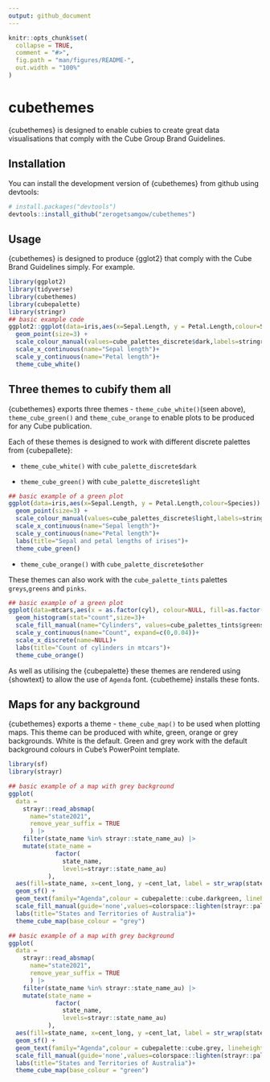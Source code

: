 ```yaml
---
output: github_document
---
```


<!-- avoid border around images -->
<style>
    img {
        border-style: none;
        width: 80%;
    }
</style>

<!-- README.md is generated from README.Rmd. Please edit that file -->

```r
knitr::opts_chunk$set(
  collapse = TRUE,
  comment = "#>",
  fig.path = "man/figures/README-",
  out.width = "100%"
)
```

# cubethemes

<!-- badges: start -->
<!-- badges: end -->

{cubethemes} is designed to enable cubies to create great data visualisations that comply with the 
Cube Group Brand Guidelines.

## Installation

You can install the development version of {cubethemes} from github using devtools:

``` r
# install.packages("devtools")
devtools::install_github("zerogetsamgow/cubethemes")
```

## Usage

{cubethemes} is designed to produce {gglot2} that comply with the Cube Brand Guidelines simply. For example.

```r
library(ggplot2)
library(tidyverse)
library(cubethemes)
library(cubepalette)
library(stringr)
## basic example code
ggplot2::ggplot(data=iris,aes(x=Sepal.Length, y = Petal.Length,colour=Species)) +
  geom_point(size=3) +
  scale_colour_manual(values=cube_palettes_discrete$dark,labels=stringr::str_to_title) +
  scale_x_continuous(name="Sepal length")+
  scale_y_continuous(name="Petal length")+
  theme_cube_white()
```

## Three themes to cubify them all  

{cubethemes} exports three themes - `theme_cube_white()`(seen above), `theme_cube_green()` and `theme_cube_orange` to enable plots to be produced for any Cube publication. 

Each of these themes is designed to work with different discrete palettes from {cubepallete}:

- `theme_cube_white()` with `cube_palette_discrete$dark`

- `theme_cube_green()` with `cube_palette_discrete$light`

```r
## basic example of a green plot
ggplot(data=iris,aes(x=Sepal.Length, y = Petal.Length,colour=Species)) +
  geom_point(size=3) +
  scale_colour_manual(values=cube_palettes_discrete$light,labels=stringr::str_to_title) +
  scale_x_continuous(name="Sepal length")+
  scale_y_continuous(name="Petal length")+
  labs(title="Sepal and petal lengths of irises")+
  theme_cube_green()
```


- `theme_cube_orange()` with `cube_palette_discrete$other`

These themes can also work with the `cube_palette_tints` palettes `greys`,`greens` and `pinks`. 

```r
## basic example of a green plot
ggplot(data=mtcars,aes(x = as.factor(cyl), colour=NULL, fill=as.factor(cyl), group=cyl)) +
  geom_histogram(stat="count",size=3)+
  scale_fill_manual(name="Cylinders", values=cube_palettes_tints$greens,labels=stringr::str_to_title) +
  scale_y_continuous(name="Count", expand=c(0,0.04))+
  scale_x_discrete(name=NULL)+
  labs(title="Count of cylinders in mtcars")+
  theme_cube_orange()
```

As well as utilising the {cubepalette} these themes are rendered using {showtext} to allow the use of `Agenda` font. {cubetheme} installs these fonts.

## Maps for any background  

{cubethemes} exports a theme - `theme_cube_map()` to be used when plotting maps. This theme can be produced with white, green, orange or grey backgrounds. White is the default. Green and grey work with the default background colours in Cube's PowerPoint template.
```r
library(sf)
library(strayr)
```


```r

## basic example of a map with grey background
ggplot(
  data = 
    strayr::read_absmap(
      name="state2021",
      remove_year_suffix = TRUE
      ) |> 
    filter(state_name %in% strayr::state_name_au) |> 
    mutate(state_name = 
             factor(
               state_name, 
               levels=strayr::state_name_au)
           ),
  aes(fill=state_name, x=cent_long, y =cent_lat, label = str_wrap(state_name,10))) +
  geom_sf() +
  geom_text(family="Agenda",colour = cubepalette::cube.darkgreen, lineheight=.5)+
  scale_fill_manual(guide='none',values=colorspace::lighten(strayr::palette_state_name_2016,.7)) +
  labs(title="States and Territories of Australia")+
  theme_cube_map(base_colour = "grey")
```

```r

## basic example of a map with grey background
ggplot(
  data = 
    strayr::read_absmap(
      name="state2021",
      remove_year_suffix = TRUE
      ) |> 
    filter(state_name %in% strayr::state_name_au) |> 
    mutate(state_name = 
             factor(
               state_name, 
               levels=strayr::state_name_au)
           ),
  aes(fill=state_name, x=cent_long, y =cent_lat, label = str_wrap(state_name,10))) +
  geom_sf() +
  geom_text(family="Agenda",colour = cubepalette::cube.grey, lineheight=.5)+
  scale_fill_manual(guide='none',values=colorspace::lighten(strayr::palette_state_name_2016,.2)) +
  labs(title="States and Territories of Australia")+
  theme_cube_map(base_colour = "green")
```

